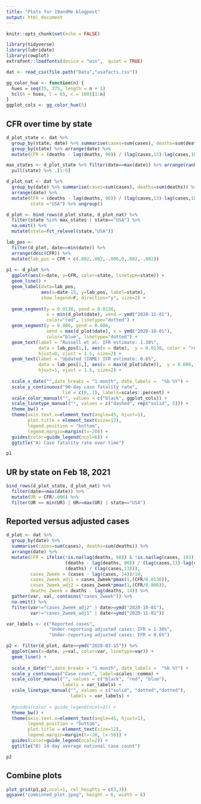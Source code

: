 ```yaml
---
title: "Plots for 19andMe blogpost"
output: html_document
---
```


```r
knitr::opts_chunk$set(echo = FALSE)

library(tidyverse)
library(lubridate)
library(cowplot)
extrafont::loadfonts(device = "win",  quiet = TRUE)

dat <- read_csv(file.path("Data","usafacts.csv"))

gg_color_hue <- function(n) {
  hues = seq(15, 375, length = n + 1)
  hcl(h = hues, l = 65, c = 100)[1:n]
}
ggplot_cols <- gg_color_hue(5)
```

## CFR over time by state
```r
d_plot_state <- dat %>% 
  group_by(state, date) %>% summarise(cases=sum(cases), deaths=sum(deaths)) %>%
  group_by(state) %>% arrange(date) %>%
  mutate(CFR = (deaths - lag(deaths, 90)) / (lag(cases,13)-lag(cases,103))) %>% ungroup()

max_states <- d_plot_state %>% filter(date==max(date)) %>% arrange(rank(-1*cases)) %>% 
  pull(state) %>% .[1:5]

d_plot_nat <- dat %>% 
  group_by(date) %>% summarise(cases=sum(cases), deaths=sum(deaths)) %>%
  arrange(date) %>%
  mutate(CFR = (deaths - lag(deaths, 90)) / (lag(cases,13)-lag(cases,103)),
         state ="USA") %>% ungroup()

d_plot <- bind_rows(d_plot_state, d_plot_nat) %>% 
  filter(state %in% max_states | state=="USA") %>% 
  na.omit() %>%
  mutate(state=fct_relevel(state,"USA"))

lab_pos <- 
  filter(d_plot, date==min(date)) %>%
  arrange(desc(CFR)) %>%
  mutate(lab_pos = CFR + c(.002,.002,-.006,0,.002,-.002))
  
p1 <- d_plot %>% 
  ggplot(aes(x=date, y=CFR, color=state, linetype=state)) +
  geom_line() + 
  geom_label(data=lab_pos, 
             aes(x=date-15, y=lab_pos, label=state), 
             show.legend=F, direction="y", size=2) +
  
  geom_segment(y = 0.0138, yend = 0.0138, 
               x = min(d_plot$date), xend = ymd("2020-11-01"),
               color="red", linetype="dotted") +
  geom_segment(y = 0.006, yend = 0.006, 
               xend = max(d_plot$date), x = ymd("2020-10-01"),
               color="blue", linetype="dotted") +
  geom_text(label = "Russell et al. IFR estimate: 1.38%",
            data = lab_pos[1,], aes(x = date),  y = 0.0138, color = "red",
            hjust=0, vjust = 1.5, size=2) +
  geom_text(label = "Updated (IHME) IFR estimate: 0.6%",
            data = lab_pos[1,], aes(x = max(d_plot$date)),  y = 0.006, color = "blue",
            hjust=1, vjust = 1.5, size=2) +
  
  scale_x_date("",date_breaks = "1 month", date_labels =  "%b %Y") +
  scale_y_continuous("90-day case fatality rate",
                     lim = c(0,.1), labels=scales::percent) +
  scale_color_manual("", values = c("black", ggplot_cols)) +
  scale_linetype_manual("", values = c("dashed", rep("solid", 5))) +
  theme_bw() +
  theme(axis.text.x=element_text(angle=45, hjust=1),
        plot.title = element_text(size=12),
        legend.position = "bottom",
        legend.margin=margin(t=-20)) +
  guides(color=guide_legend(ncol=6)) +
  ggtitle("A) Case fatality rate over time")

p1
```

## UR by state on Feb 18, 2021
```r
bind_rows(d_plot_state, d_plot_nat) %>%
  filter(date==max(date)) %>%
  mutate(UR = CFR/.006) %>%
  filter(UR == min(UR) | UR==max(UR) | state=="USA")
```

## Reported versus adjusted cases
```r
d_plot <- dat %>% 
  group_by(date) %>% 
  summarise(cases=sum(cases), deaths=sum(deaths)) %>%
  arrange(date) %>%
  mutate(CFR = ifelse(!is.na(lag(deaths, 90)) & !is.na(lag(cases, 103)),
                      (deaths - lag(deaths, 90)) / (lag(cases,13)-lag(cases,103)),
                      (deaths) / (lag(cases,13))),
         cases_2week = (cases - lag(cases, 14))/14,
         cases_2week_adj1 = cases_2week*pmax(1,(CFR/0.0138)),
         cases_2week_adj2 = cases_2week*pmax(1,(CFR/0.006)),
         deaths_2week = deaths - lag(deaths, 14)) %>%
  gather(var, val, contains("cases_2week")) %>%
  na.omit() %>%
  filter(var!="cases_2week_adj2" | date>=ymd("2020-10-01"),
         var!="cases_2week_adj1" | date<=ymd("2020-11-01"))

var_labels <- c("Reported cases",
                "Under-reporting adjusted cases: IFR = 1.38%",
                "Under-reporting adjusted cases: IFR = 0.6%")

p2 <- filter(d_plot, date>=ymd("2020-03-15")) %>%
  ggplot(aes(x=date, y=val, color=var, linetype=var)) +
  geom_line() +
  
  scale_x_date("",date_breaks = "1 month", date_labels =  "%b %Y") +
  scale_y_continuous("Case count", label=scales::comma) +
  scale_color_manual("", values = c("black", "red", "blue"),
                     labels = var_labels) +
  scale_linetype_manual("", values = c("solid", "dotted","dotted"), 
                        labels = var_labels) +
  
  #guides(color = guide_legend(ncol=1)) + 
  theme_bw() +
  theme(axis.text.x=element_text(angle=45, hjust=1), 
        legend.position = "bottom",
        plot.title = element_text(size=12),
        legend.margin=margin(t=-20, l=-50)) +
  guides(color=guide_legend(ncol=2)) +
  ggtitle("B) 14-day average national case count")

p2
```

## Combine plots
```r
plot_grid(p1,p2,ncol=1, rel_heights = c(3,3))
ggsave("combinned_plot.jpeg", height = 6, width = 6)
```











